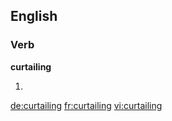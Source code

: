 
==English==

===Verb===
'''curtailing'''

# {{present participle of|curtail}}

[[de:curtailing]]
[[fr:curtailing]]
[[vi:curtailing]]